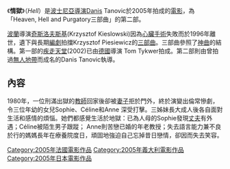 《'''情獄'''》（''Hell''）是[[波士尼亞|波士尼亞]][[導演|導演]]Danis Tanovic於2005年拍成的[[電影|電影]]，為「Heaven, Hell and Purgatory三部曲」的第二部。

[[波蘭|波蘭]]導演[[奇斯洛夫斯基|奇斯洛夫斯基]](Krzysztof Kieslowski)因為[[心臟|心臟]][[手術|手術]]失敗而於1996年離世，遺下與長期[[編劇|編劇]]拍擋Krzysztof Piesiewicz的[[三部曲|三部曲]]。三部曲參照了[[神曲|神曲]]的結構。第一部的[[疾走天堂|疾走天堂]](2002)已由[[德國|德國]]導演 Tom Tykwer拍成。第二部則由曾拍過[[無人地帶|無人地帶]]而成名的Danis Tanovic執導。

==內容==
1980年，一位刑滿出獄的[[教師|教師]]回家後卻被[[妻子|妻子]]拒於門外，終於演變出倫常慘劇，令三位年幼的女兒Sophie、Céline和Anne 深受打擊。三姊妹長大成人後各自面對生活和感情的煩惱。她們都感覺生活於地獄：已為人母的Sophie發現[[丈夫|丈夫]]有外遇；Céline被陌生男子跟蹤； Anne則苦戀已婚的年老教授；失去語言能力兼不良於行的媽媽長年在療養院度日，頑固地強迫自己忘掉昔日戀情，卻因而失去笑容。

[[Category:2005年法國電影作品|Category:2005年法國電影作品]]
[[Category:2005年義大利電影作品|Category:2005年義大利電影作品]]
[[Category:2005年日本電影作品|Category:2005年日本電影作品]]
